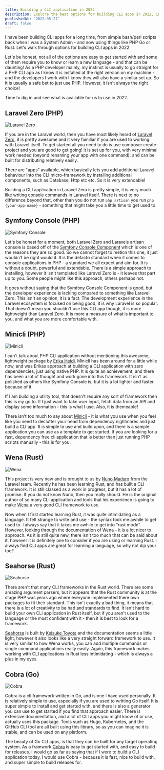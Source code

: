 ```yaml
---
title: Building a CLI application in 2022
description: Explore the best options for building CLI apps in 2022, including Laravel Zero, Symfony Console, and more, suitable for both PHP and Rust developers.
publishedAt: "2022-05-27"
draft: false
---
```


I have been building CLI apps for a long time, from simple bash/perl scripts back when I was a System Admin - and now using things like PHP Go or Rust. Let's walk through options for building CLI apps in 2022

Let's be honest, not all of the options are easy to get started with and some of them require you to know or learn a new language - and that can be daunting! As a PHP developer mainly, my instinct is usually to go straight for a PHP CLI app as I know it is installed at the right version on my machine - and the developers I work with I know they will also have a similar set up. So it is usually a safe bet to just use PHP. However, it isn't always the right choice!

Time to dig in and see what is available for us to use in 2022.

## Laravel Zero (PHP)

![Laravel Zero](https://laravel-zero.com/assets/img/logo-large.png)

If you are in the Laravel world, then you have most likely heard of [Laravel Zero](https://laravel-zero.com/), it is pretty awesome and it very familiar if you are used to working with Laravel itself. To get started all you need to do is use composer create-project and you are good to get going! It is set up for you, with very minimal work needed (beyond renaming your app with one command), and can be built for distributing relatively easily.

There are "apps" available, which basically lets you add additional Laravel behaviour into the CLI micro-framework by installing additional components, such as Database, Http etc etc. So it is very extendable!

Building a CLI application in Laravel Zero is pretty simple, it is very much like writing console commands in Laravel itself. There is next to no difference beyond that, other than you do not run `php artisan` you run `php {your-app-name}` - something that might take you a little time to get used to.


## Symfony Console (PHP)

![Symfony Console ](https://miro.medium.com/max/1400/1*_vwwl1HhdAQ8jPdPHkRs3A.jpeg)

Let's be honest for a moment, both Laravel Zero and Laravels artisan console is based off of the [Symfony Console Component](https://symfony.com/doc/current/components/console.html) which is one of the reasons they are so good. So we cannot forget to metion this one, it just wouldn't be right would it. It is the defacto standard when it comes to console applications in PHP - a standard we all expect and aim for. It is without a doubt, powerful and extendable. There is a simple approach to installing, however it isn't templated like Laravel Zero is - it leaves that part up to you. Some people might like this approach, others perhaps not.

It goes without saying that the Symfony Console Component is good, but the developer experience is lacking compared to something like Laravel Zero. This isn't an opinion, it is a fact. The development experience in the Laravel ecosystem is focused on being good, it is why Laravel is so popular. That doesn't mean you shouldn't use this CLI app though, it is more lightweight than Laravel Zero. It is more a measure of what is important to you, and what you are more comfortable with.

## Minicli (PHP)

![Minicli](https://pbs.twimg.com/card_img/1528920124417261573/HlrzKLDO?format=jpg&name=900x900)

I can't talk about PHP CLI application without mentioning this awesome, lightweight package by [Erika Heidi](https://github.com/erikaheidi). Minicli has been around for a little while now, and was Erikas approach at building a CLI application with zero dependencies, just using native PHP. It is quite an achievement, and there has been a lot of thought and work gone into this framework. It isn't as polished as others like Symfony Console is, but it is a lot lighter and faster because of it.

If I am building a utility tool, that doesn't require any sort of framework then this is my go to. If I just want to take user input, fetch data from an API and display some information - this is what I use. Also, it is themeable! 

There isn't too much to say about [Minicli](https://docs.minicli.dev/en/latest/) - it is what you use when you feel like you need to declutter your head from dependency nightmares and just build a CLI app. It is simple to use and build upon, and there is a sample application you can use as a template to get started. If you are looking for a fast, dependency free cli application that is better than just running PHP scripts manually - this is for you. 

## Wena (Rust)

![Wena](https://raw.githubusercontent.com/wena-cli/wena/main/art/logo.png)

This project is very new and is brought to us by [Nuno Maduro](https://github.com/nunomaduro) from the Laravel team. Recently he has been learning Rust, and has built a CLI framework. It is still classed as a work in progress, but it has a lot of promise. If you do not know Nuno, then you really should. He is the original author of so many CLI application and tools that his experience is going to make [Wena](https://github.com/wena-cli/wena) a very good CLI framework to use.

Now when I first started learning Rust, it was quite intimidating as a language. It felt strange to write and use - the syntax took me awhile to get used to. I always say that it takes me awhile to get into "rust mode". However, looking through the documentation of Wena - it is a lot nicer to approach. As it is still quite new, there isn't too much that can be said about it, however it is definitely one to consider if you are using or learning Rust. I always find CLI apps are great for learning a language, so why not dip your toe?

## Seahorse (Rust)

![Seahorse](https://repository-images.githubusercontent.com/226840735/d3e77500-51a0-11ea-845e-3cc87714278b)

There aren't that many CLI frameworks in the Rust world. There are some amazing argument parsers, but it appears that the Rust community is at the stage PHP was years ago where everyone implemented there own packages to fit their standard. This isn't exactly a bad thing, it means that there is a lot of creativity to be had and standards to find. It isn't hard to build your own CLI application in Rust itself, but if you aren't used to the language or the most confident with it - then it is best to look for a framework.

[Seahorse](https://docs.rs/seahorse/latest/seahorse/) is built by [Keisuke Toyota](https://github.com/ksk001100) and the documentation seems a little light, however it also looks like a very straight forward framework to use. It is very similar to how Wena works, you can add multiple commands or single command applications really easily. Again, this framework makes working with CLI applications in Rust less intimidating - which is always a plus in my eyes.

## Cobra (Go)

![Cobra](https://cloud.githubusercontent.com/assets/173412/10886352/ad566232-814f-11e5-9cd0-aa101788c117.png)

Cobra is a cli framework written in Go, and is one I have used personally. It is relatively simple to use, especially if you are used to writting Go itself. It is super simple to install and get started with, and there is also a generator you can use to get started if you find that approach easier. There is extensive documentation, and a lot of CLI apps you might know of or use, actually uses this package. Tools such as Hugo, Kubernetes, and the GitHub CLI tool are all built using this library, so as you can imagine it is stable, and can be used on any platform.

The beauty of Go CLI apps, is that they can be built for any target operating system. As a framwork [Cobra](https://cobra.dev/) is easy to get started with, and easy to build for releases. I would go as far as saying that if I were to build a CLI application today, I would use Cobra - because it is fast, nice to build with, and super simple to build releases for.

